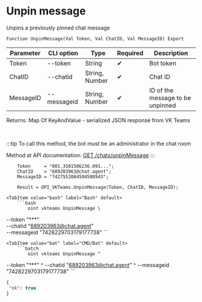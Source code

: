 ﻿---
sidebar_position: 10
---


# Unpin message
 Unpins a previously pinned chat message



`Function UnpinMessage(Val Token, Val ChatID, Val MessageID) Export`

  | Parameter | CLI option | Type | Required | Description |
  |-|-|-|-|-|
  | Token | --token | String | &#x2714; | Bot token |
  | ChatID | --chatid | String, Number | &#x2714; | Chat ID |
  | MessageID | --messageid | String, Number | &#x2714; | ID of the message to be unpinned |

  
  Returns:  Map Of KeyAndValue - serialized JSON response from VK Teams

<br/>

:::tip
To call this method, the bot must be an administrator in the chat room

 Method at API documentation: [GET /chats/unpinMessage](https://teams.vk.com/botapi/#/chats/get_chats_unpinMessage)
:::
<br/>


```bsl title="1C:Enterprise/OneScript code example"
    Token     = "001.3501506236.091...";
    ChatID    = "689203963@chat.agent";
    MessageID = "7427552004584508943";

    Result = OPI_VKTeams.UnpinMessage(Token, ChatID, MessageID);
```
 

 <Tabs>
  
    <TabItem value="bash" label="Bash" default>
        ```bash
            oint vkteams UnpinMessage \
 --token "***" \
 --chatid "689203963@chat.agent" \
 --messageid "7428229703179177738"
        ```
    </TabItem>
  
    <TabItem value="bat" label="CMD/Bat" default>
        ```batch
            oint vkteams UnpinMessage ^
 --token "***" ^
 --chatid "689203963@chat.agent" ^
 --messageid "7428229703179177738"
        ```
    </TabItem>
</Tabs>


```json title="Result"
{
 "ok": true
}
```
